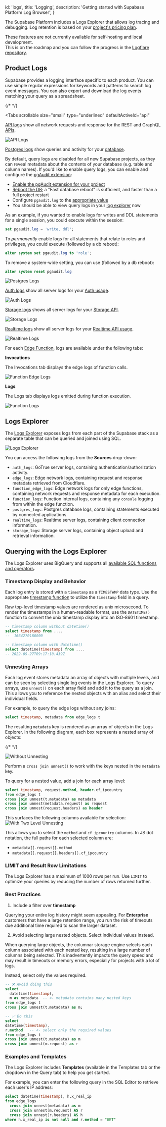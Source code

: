 
  id: 'logs',
  title: 'Logging',
  description: 'Getting started with Supabase Platform Log Browser',
}

The Supabase Platform includes a Logs Explorer that allows log tracing and debugging. Log retention is based on your [project's pricing plan](https://supabase.com/pricing).

<Admonition type="note">

These features are not currently available for self-hosting and local development.<br/>
This is on the roadmap and you can follow the progress in the [Logflare repository](https://github.com/Logflare/logflare).

</Admonition>

## Product Logs

Supabase provides a logging interface specific to each product. You can use simple regular expressions for keywords and patterns to search log event messages. You can also export and download the log events matching your query as a spreadsheet.

{/* <!-- To update the screenshots, ensure that at least one log line is selected to display the metadata. Can use meme.town as an example. --> */}

<Tabs
  scrollable
  size="small"
  type="underlined"
  defaultActiveId="api"
>
<TabPanel id="api" label="API">

[API logs](https://app.supabase.com/project/_/database/api-logs) show all network requests and response for the REST and GraphQL [APIs](../../guides/api).

![API Logs](/docs/img/guides/platform/logs/logs-api.png)

</TabPanel>
<TabPanel id="postgres" label="Postgres">

[Postgres logs](https://app.supabase.com/project/_/logs/postgres-logs) show queries and activity for your [database](../../guides/database).

By default, query logs are disabled for all new Supabase projects, as they can reveal metadata about the contents of your database (e.g. table and column names). If you'd like to enable query logs, you can enable and configure the [pgAudit extension](https://www.pgaudit.org/):

- [Enable the pgAudit extension for your project](https://app.supabase.com/project/_/database/extensions)
- [Reboot the DB](https://app.supabase.com/project/_/settings/general); a "Fast database reboot" is sufficient, and faster than a full project restart
- Configure `pgaudit.log` to the [appropriate value](https://github.com/pgaudit/pgaudit/blob/master/README.md#pgauditlog)
- You should be able to view query logs in your [log explorer](https://app.supabase.com/project/_/logs/explorer) now

As an example, if you wanted to enable logs for writes and DDL statements for a single session, you could execute within the session:

```sql
set pgaudit.log = 'write, ddl';
```

To _permanently_ enable logs for all statements that relate to roles and privileges, you could execute (followed by a db reboot):

```sql
alter system set pgaudit.log to 'role';
```

To remove a system-wide setting, you can use (followed by a db reboot):

```sql
alter system reset pgaudit.log
```

![Postgres Logs](/docs/img/guides/platform/logs/logs-database.png)

</TabPanel>
<TabPanel id="auth" label="Auth">

[Auth logs](https://app.supabase.com/project/_/logs/auth-logs) show all server logs for your [Auth usage](../../guides/auth).

![Auth Logs](/docs/img/guides/platform/logs/logs-auth.png)

</TabPanel>
<TabPanel id="storage" label="Storage">

[Storage logs](https://app.supabase.com/project/_/logs/storage-logs) shows all server logs for your [Storage API](../../guides/storage).

![Storage Logs](/docs/img/guides/platform/logs/logs-storage.png)

</TabPanel>
<TabPanel id="realtime" label="Realtime">

[Realtime logs](https://app.supabase.com/project/_/logs/realtime-logs) show all server logs for your [Realtime API usage](../../guides/realtime).

![Realtime Logs](/docs/img/guides/platform/logs/logs-realtime.png)

</TabPanel>
<TabPanel id="functions" label="Edge Functions">

For each [Edge Function](https://app.supabase.com/project/_/functions), logs are available under the following tabs:

**Invocations**

The Invocations tab displays the edge logs of function calls.

![Function Edge Logs](/docs/img/guides/platform/logs/logs-functions-edge.png)

**Logs**

The Logs tab displays logs emitted during function execution.

![Function Logs](/docs/img/guides/platform/logs/logs-functions.png)

</TabPanel>
</Tabs>

## Logs Explorer

The [Logs Explorer](https://app.supabase.com/project/_/logs-explorer) exposes logs from each part of the Supabase stack as a separate table that can be queried and joined using SQL.

![Logs Explorer](/docs/img/guides/platform/logs/logs-explorer.png)

You can access the following logs from the **Sources** drop-down:

- `auth_logs`: GoTrue server logs, containing authentication/authorization activity.
- `edge_logs`: Edge network logs, containing request and response metadata retrieved from Cloudflare.
- `function_edge_logs`: Edge network logs for only edge functions, containing network requests and response metadata for each execution.
- `function_logs`: Function internal logs, containing any `console` logging from within the edge function.
- `postgres_logs`: Postgres database logs, containing statements executed by connected applications.
- `realtime_logs`: Realtime server logs, containing client connection information.
- `storage_logs`: Storage server logs, containing object upload and retrieval information.

## Querying with the Logs Explorer

The Logs Explorer uses BigQuery and supports all [available SQL functions and operators](https://cloud.google.com/bigquery/docs/reference/standard-sql/functions-and-operators).

### Timestamp Display and Behavior

Each log entry is stored with a `timestamp` as a `TIMESTAMP` data type. Use the appropriate [timestamp function](https://cloud.google.com/bigquery/docs/reference/standard-sql/timestamp_functions#timestamp) to utilize the `timestamp` field in a query.

Raw top-level timestamp values are rendered as unix microsecond. To render the timestamps in a human-readable format, use the `DATETIME()` function to convert the unix timestamp display into an ISO-8601 timestamp.

```sql
-- timestamp column without datetime()
select timestamp from ....
--  1664270180000

-- timestamp column with datetime()
select datetime(timestamp) from ....
-- 2022-09-27T09:17:10.439Z
```

### Unnesting Arrays

Each log event stores metadata an array of objects with multiple levels, and can be seen by selecting single log events in the Logs Explorer. To query arrays, use `unnest()` on each array field and add it to the query as a join. This allows you to reference the nested objects with an alias and select their individual fields.

For example, to query the edge logs without any joins:

```sql
select timestamp, metadata from edge_logs t
```

The resulting `metadata` key is rendered as an array of objects in the Logs Explorer. In the following diagram, each box represents a nested array of objects:

{/* <!-- Scene is here https://app.excalidraw.com/s/8gj16loJfGZ/3HzccK9MyLx --> */}

![Without Unnesting](/docs/img/unnesting-none.png)

Perform a `cross join unnest()` to work with the keys nested in the `metadata` key.

To query for a nested value, add a join for each array level:

```sql
select timestamp, request.method, header.cf_ipcountry
from edge_logs t
cross join unnest(t.metadata) as metadata
cross join unnest(metadata.request) as request
cross join unnest(request.headers) as header
```

This surfaces the following columns available for selection:
![With Two Level Unnesting](/docs/img/unnesting-2.png)

This allows you to select the `method` and `cf_ipcountry` columns. In JS dot notation, the full paths for each selected column are:

- `metadata[].request[].method`
- `metadata[].request[].headers[].cf_ipcountry`

### LIMIT and Result Row Limitations

The Logs Explorer has a maximum of 1000 rows per run. Use `LIMIT` to optimize your queries by reducing the number of rows returned further.

### Best Practices

1. Include a filter over **timestamp**

Querying your entire log history might seem appealing. For **Enterprise** customers that have a large retention range, you run the risk of timeouts due additional time required to scan the larger dataset.

2. Avoid selecting large nested objects. Select individual values instead.

When querying large objects, the columnar storage engine selects each column associated with each nested key, resulting in a large number of columns being selected. This inadvertently impacts the query speed and may result in timeouts or memory errors, especially for projects with a lot of logs.

Instead, select only the values required.

```sql
-- ❌ Avoid doing this
select
  datetime(timestamp),
  m as metadata  -- <- metadata contains many nested keys
from edge_logs t
cross join unnest(t.metadata) as m;

-- ✅ Do this
select
datetime(timestamp),
r.method   -- <- select only the required values
from edge_logs t
cross join unnest(t.metadata) as m
cross join unnest(m.request) as r
```

### Examples and Templates

The Logs Explorer includes **Templates** (available in the Templates tab or the dropdown in the Query tab) to help you get started.

For example, you can enter the following query in the SQL Editor to retrieve each user's IP address:

```sql
select datetime(timestamp), h.x_real_ip
from edge_logs
  cross join unnest(metadata) as m
  cross join unnest(m.request) AS r
  cross join unnest(r.headers) AS h
where h.x_real_ip is not null and r.method = "GET"
```


